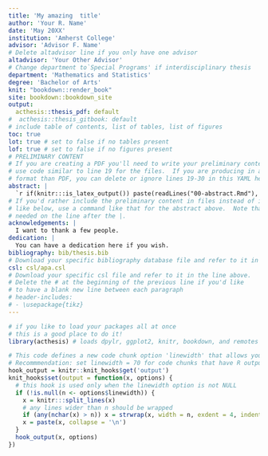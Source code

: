 ```yaml
---
title: 'My amazing  title'
author: 'Your R. Name'
date: 'May 20XX'
institution: 'Amherst College'
advisor: 'Advisor F. Name'
# Delete altadvisor line if you only have one advisor
altadvisor: 'Your Other Advisor'
# Change department to`Special Programs' if interdisciplinary thesis
department: 'Mathematics and Statistics'
degree: 'Bachelor of Arts'
knit: "bookdown::render_book"
site: bookdown::bookdown_site
output: 
  acthesis::thesis_pdf: default
#  acthesis::thesis_gitbook: default
# include table of contents, list of tables, list of figures
toc: true
lot: true # set to false if no tables present
lof: true # set to false if no figures present
# PRELIMINARY CONTENT
# If you are creating a PDF you'll need to write your preliminary content here or
# use code similar to line 19 for the files.  If you are producing in a different
# format than PDF, you can delete or ignore lines 19-30 in this YAML header.
abstract: |
  `r if(knitr:::is_latex_output()) paste(readLines("00-abstract.Rmd"), collapse = '\n  ')`
# If you'd rather include the preliminary content in files instead of inline
# like below, use a command like that for the abstract above.  Note that a tab is 
# needed on the line after the |.
acknowledgements: |
  I want to thank a few people.
dedication: |
  You can have a dedication here if you wish. 
bibliography: bib/thesis.bib
# Download your specific bibliography database file and refer to it in the line above.
csl: csl/apa.csl
# Download your specific csl file and refer to it in the line above.
# Delete the # at the beginning of the previous line if you'd like
# to have a blank new line between each paragraph
# header-includes:
# - \usepackage{tikz}
---
```


<!--
Above is the YAML (YAML Ain't Markup Language) header that includes a lot of metadata used to produce the document.  Be careful with spacing in this header!

If you'd prefer to not include a Dedication, for example, simply delete lines 32 and 33 above or add a # before them to comment them out.  If you have other LaTeX packages you would like to include, delete the # before header-includes and list the packages after hyphens on new lines.

If you'd like to include a comment that won't be produced in your resulting file enclose it in a block like this.
-->

<!--
If you receive a duplicate label error after knitting, make sure to delete the index.Rmd file and then knit again.
-->

<!-- You'll need to include the order that you'd like Rmd files to appear in the _bookdown.yml file for
PDF files and also delete the # before rmd_files: there.  
-->
```r
# if you like to load your packages all at once
# this is a good place to do it!
library(acthesis) # loads dpylr, ggplot2, knitr, bookdown, and remotes
```

<!-- 
If knitting to HTML, the following code is required to number equations in HTML files 
-->
<script type="text/x-mathjax-config">
MathJax.Hub.Config({
  TeX: { equationNumbers: { autoNumber: "AMS" } }
});
</script>


```r
# This code defines a new code chunk option 'linewidth' that allows you to wrap code.
# Recommmendation: set linewidth = 70 for code chunks that have R output that runs off the page
hook_output = knitr::knit_hooks$get('output')
knit_hooks$set(output = function(x, options) {
  # this hook is used only when the linewidth option is not NULL
  if (!is.null(n <- options$linewidth)) {
    x = knitr:::split_lines(x)
    # any lines wider than n should be wrapped
    if (any(nchar(x) > n)) x = strwrap(x, width = n, exdent = 4, indent = 4)
    x = paste(x, collapse = '\n')
  }
  hook_output(x, options)
})
```

